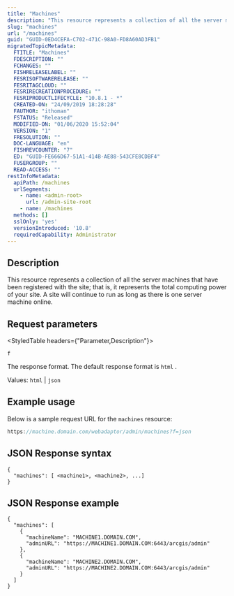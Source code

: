 ```yaml
---
title: "Machines"
description: "This resource represents a collection of all the server machines that have been registered with the site."
slug: "machines"
url: "/machines"
guid: "GUID-0ED4CEFA-C702-471C-98A0-FD8A60AD3FB1"
migratedTopicMetadata:
  FTITLE: "Machines"
  FDESCRIPTION: ""
  FCHANGES: ""
  FISHRELEASELABEL: ""
  FESRISOFTWARERELEASE: ""
  FESRITAGCLOUD: ""
  FESRIRECREATIONPROCEDURE: ""
  FESRIPRODUCTLIFECYCLE: "10.8.1 - *"
  CREATED-ON: "24/09/2019 18:28:28"
  FAUTHOR: "ithoman"
  FSTATUS: "Released"
  MODIFIED-ON: "01/06/2020 15:52:04"
  VERSION: "1"
  FRESOLUTION: ""
  DOC-LANGUAGE: "en"
  FISHREVCOUNTER: "7"
  ED: "GUID-FE666D67-51A1-414B-AE88-543CFE8CDBF4"
  FUSERGROUP: ""
  READ-ACCESS: ""
restInfoMetadata:
  apiPath: /machines
  urlSegments:
    - name: <admin-root>
      url: /admin-site-root
    - name: /machines
  methods: []
  sslOnly: 'yes'
  versionIntroduced: '10.8'
  requiredCapability: Administrator
---
```


## Description

This resource represents a collection of all the server machines that have been registered with the site; that is, it represents the total computing power of your site. A site will continue to run as long as there is one server machine online. 

##  Request parameters

<StyledTable headers={"Parameter,Description"}>

<StyledTableRow>

<StyledTableCell cellStyle="markdown">

`f` 

</StyledTableCell>

<StyledTableCell cellStyle="markdown">

The response format. The default response format is `html` .

Values: `html`  \| `json` 

</StyledTableCell>

</StyledTableRow>

</StyledTable>

## Example usage

Below is a sample request URL for the `machines`  resource:

```javascript
https://machine.domain.com/webadaptor/admin/machines?f=json
```

 

## JSON Response syntax

```other
{ 
  "machines": [ <machine1>, <machine2>, ...] 
}
```

 

## JSON Response example

```other
{ 
  "machines": [ 
    {
      "machineName": "MACHINE1.DOMAIN.COM", 
      "adminURL": "https://MACHINE1.DOMAIN.COM:6443/arcgis/admin" 
    },
    {
      "machineName": "MACHINE2.DOMAIN.COM",
      "adminURL": "https://MACHINE2.DOMAIN.COM:6443/arcgis/admin"
    }
  ] 
}
```

 
